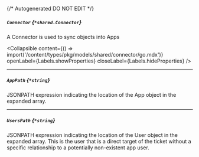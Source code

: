 {/* Autogenerated DO NOT EDIT  */}

##### `Connector` *{`*shared.Connector`}*
A Connector is used to sync objects into Apps

<Collapsible content={() => import('/content/types/pkg/models/shared/connector/go.mdx')} openLabel={Labels.showProperties} closeLabel={Labels.hideProperties} />


---
##### `AppPath` *{`*string`}*
JSONPATH expression indicating the location of the App object in the expanded array.

---
##### `UsersPath` *{`*string`}*
JSONPATH expression indicating the location of the User object in the expanded array. This is the user that is a direct target of the ticket without a specific relationship to a potentially non\-existent app user.


